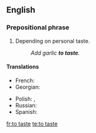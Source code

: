{{also|taste}}
==English==

===Prepositional phrase===
{{head|en|prepositional phrase|head=[[to]] [[taste]]}}

# {{context|cooking|lang=en}} Depending on personal taste.
#: ''Add garlic '''to taste'''.''

====Translations====
{{trans-top|depending on personal taste}}
* French: {{t|fr|au goût}}
* Georgian: {{t|ka|გემოვნებით}}
{{trans-mid}}
* Polish: {{t|pl|do smaku}}, {{t|pl|do smaku}}
* Russian: {{t|ru|по вкусу|sc=Cyrl|tr=po vkúsu}}
* Spanish: {{t|es|al gusto}}
{{trans-bottom}}

[[fr:to taste]]
[[te:to taste]]